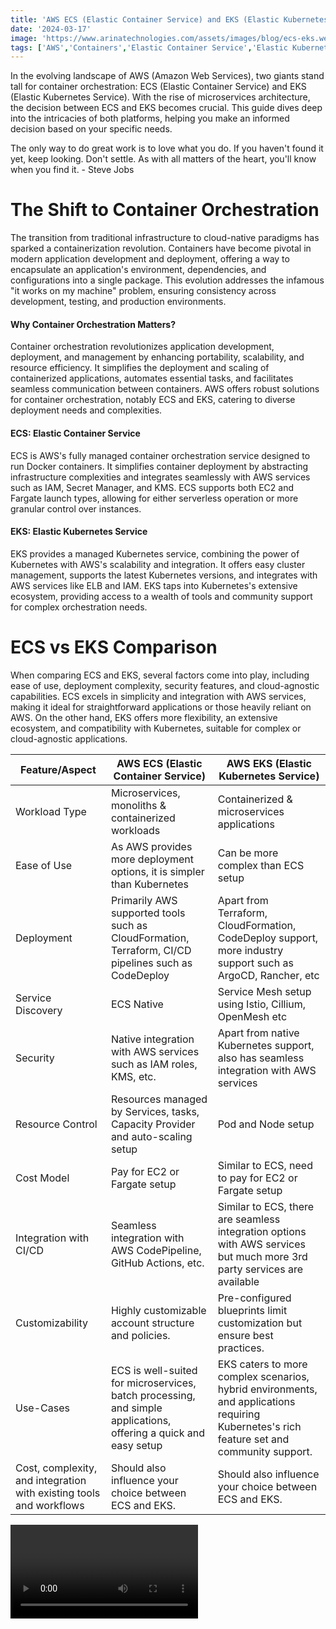 ```yaml
---
title: 'AWS ECS (Elastic Container Service) and EKS (Elastic Kubernetes Service)'
date: '2024-03-17'
image: 'https://www.arinatechnologies.com/assets/images/blog/ecs-eks.webp'
tags: ['AWS','Containers','Elastic Container Service','Elastic Kubernetes Services (EKS)','Microservices architecture']
---
```


In the evolving landscape of AWS (Amazon Web Services), two giants stand tall for container orchestration: ECS (Elastic Container Service) and EKS (Elastic Kubernetes Service). With the rise of microservices architecture, the decision between ECS and EKS becomes crucial. This guide dives deep into the intricacies of both platforms, helping you make an informed decision based on your specific needs.

The only way to do great work is to love what you do. If you haven't found it yet, keep looking. Don't settle. As with all matters of the heart, you'll know when you find it. - Steve Jobs

# The Shift to Container Orchestration
The transition from traditional infrastructure to cloud-native paradigms has sparked a containerization revolution. Containers have become pivotal in modern application development and deployment, offering a way to encapsulate an application's environment, dependencies, and configurations into a single package. This evolution addresses the infamous "it works on my machine" problem, ensuring consistency across development, testing, and production environments.

#### Why Container Orchestration Matters?
Container orchestration revolutionizes application development, deployment, and management by enhancing portability, scalability, and resource efficiency. It simplifies the deployment and scaling of containerized applications, automates essential tasks, and facilitates seamless communication between containers. AWS offers robust solutions for container orchestration, notably ECS and EKS, catering to diverse deployment needs and complexities.

#### ECS: Elastic Container Service
ECS is AWS's fully managed container orchestration service designed to run Docker containers. It simplifies container deployment by abstracting infrastructure complexities and integrates seamlessly with AWS services such as IAM, Secret Manager, and KMS. ECS supports both EC2 and Fargate launch types, allowing for either serverless operation or more granular control over instances.

#### EKS: Elastic Kubernetes Service
EKS provides a managed Kubernetes service, combining the power of Kubernetes with AWS's scalability and integration. It offers easy cluster management, supports the latest Kubernetes versions, and integrates with AWS services like ELB and IAM. EKS taps into Kubernetes's extensive ecosystem, providing access to a wealth of tools and community support for complex orchestration needs.

# ECS vs EKS Comparison
When comparing ECS and EKS, several factors come into play, including ease of use, deployment complexity, security features, and cloud-agnostic capabilities. ECS excels in simplicity and integration with AWS services, making it ideal for straightforward applications or those heavily reliant on AWS. On the other hand, EKS offers more flexibility, an extensive ecosystem, and compatibility with Kubernetes, suitable for complex or cloud-agnostic applications.


| Feature/Aspect            | AWS ECS (Elastic Container Service)                                               | AWS EKS (Elastic Kubernetes Service)                                                         |
| ------------------------- | -------------------------------------------------------------------------------- | -------------------------------------------------------------------------------------------- |
| Workload Type             | Microservices, monoliths & containerized workloads                               | Containerized & microservices applications                                                   |
| Ease of Use               | As AWS provides more deployment options, it is simpler than Kubernetes            | Can be more complex than ECS setup                                                           |
| Deployment                | Primarily AWS supported tools such as CloudFormation, Terraform, CI/CD pipelines such as CodeDeploy | Apart from Terraform, CloudFormation, CodeDeploy support, more industry support such as ArgoCD, Rancher, etc |
| Service Discovery         | ECS Native                                                                       | Service Mesh setup using Istio, Cillium, OpenMesh etc                                        |
| Security                  | Native integration with AWS services such as IAM roles, KMS, etc.                 | Apart from native Kubernetes support, also has seamless integration with AWS services        |
| Resource Control          | Resources managed by Services, tasks, Capacity Provider and auto-scaling setup   | Pod and Node setup                                                                           |
| Cost Model                | Pay for EC2 or Fargate setup                                                     | Similar to ECS, need to pay for EC2 or Fargate setup                                         |
| Integration with CI/CD    | Seamless integration with AWS CodePipeline, GitHub Actions, etc.                 | Similar to ECS, there are seamless integration options with AWS services but much more 3rd party services are available |
| Customizability           | Highly customizable account structure and policies.                              | Pre-configured blueprints limit customization but ensure best practices.                      |
| Use-Cases                 | ECS is well-suited for microservices, batch processing, and simple applications, offering a quick and easy setup | EKS caters to more complex scenarios, hybrid environments, and applications requiring Kubernetes's rich feature set and community support. |
| Cost, complexity, and integration with existing tools and workflows | Should also influence your choice between ECS and EKS.  | Should also influence your choice between ECS and EKS.                             



<Video id="GZfZ2tCzLKU" title="AWS ECS (Elastic Container Service) and EKS (Elastic Kubernetes Service)"/>

# Which should you choose: ECS or EKS?
Choosing between ECS and EKS depends on your specific requirements, such as application complexity, anticipated growth, and whether you need a cloud-agnostic solution.
ECS offers simplicity and deep AWS integration, while EKS provides flexibility and a broad ecosystem where multiple 3rd party systems support EKS cluster setup and management, thus providing a more cloud agnostic option. Do consider your non-functional requirements, future growth expectations, and enterprise cloud strategy to make the best choice for your organization.

We invite you to explore the possibilities of container orchestration with Arina Technologies. Whether you're looking to simplify your application deployment with ECS or leverage the full power of Kubernetes with EKS, our team of experts is ready to guide you through every step of the journey. Join us in revolutionizing your cloud solutions, and let's build the future of application development and deployment together.
For more information on our services and how we can help your business thrive in the cloud, please visit our website or contact us directly. Stay tuned for more insights and updates from Arina Technologies by subscribing to our blog and following us on social media.
